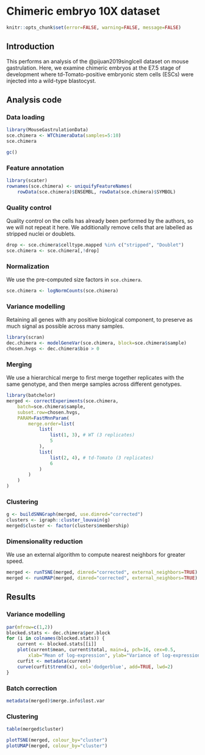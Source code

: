 # Chimeric embryo 10X dataset

```r
knitr::opts_chunk$set(error=FALSE, warning=FALSE, message=FALSE)
```

## Introduction

This performs an analysis of the @pijuan2019singlcell dataset on mouse gastrulation.
Here, we examine chimeric embryos at the E7.5 stage of development 
where td-Tomato-positive embryonic stem cells (ESCs) were injected into a wild-type blastocyst.

## Analysis code

### Data loading

```r
library(MouseGastrulationData)
sce.chimera <- WTChimeraData(samples=5:10)
sce.chimera
```

```r
gc()
```

### Feature annotation

```r
library(scater)
rownames(sce.chimera) <- uniquifyFeatureNames(
    rowData(sce.chimera)$ENSEMBL, rowData(sce.chimera)$SYMBOL)
```

### Quality control

Quality control on the cells has already been performed by the authors, so we will not repeat it here.
We additionally remove cells that are labelled as stripped nuclei or doublets.

```r
drop <- sce.chimera$celltype.mapped %in% c("stripped", "Doublet")
sce.chimera <- sce.chimera[,!drop]
```

### Normalization

We use the pre-computed size factors in `sce.chimera`.

```r
sce.chimera <- logNormCounts(sce.chimera)
```

### Variance modelling

Retaining all genes with any positive biological component, to preserve as much signal as possible across many samples.

```r
library(scran)
dec.chimera <- modelGeneVar(sce.chimera, block=sce.chimera$sample)
chosen.hvgs <- dec.chimera$bio > 0
```

### Merging

We use a hierarchical merge to first merge together replicates with the same genotype, 
and then merge samples across different genotypes.

```r
library(batchelor)
merged <- correctExperiments(sce.chimera, 
    batch=sce.chimera$sample, 
    subset.row=chosen.hvgs,
    PARAM=FastMnnParam(
        merge.order=list(
            list(
                list(1, 3), # WT (3 replicates)
                5
            ),
            list(
                list(2, 4), # td-Tomato (3 replicates)
                6
            )
        )
    )
)
```

### Clustering

```r
g <- buildSNNGraph(merged, use.dimred="corrected")
clusters <- igraph::cluster_louvain(g)
merged$cluster <- factor(clusters$membership)
```

### Dimensionality reduction

We use an external algorithm to compute nearest neighbors for greater speed.

```r
merged <- runTSNE(merged, dimred="corrected", external_neighbors=TRUE)
merged <- runUMAP(merged, dimred="corrected", external_neighbors=TRUE)
```

## Results

### Variance modelling

```r
par(mfrow=c(1,2))
blocked.stats <- dec.chimera$per.block
for (i in colnames(blocked.stats)) {
    current <- blocked.stats[[i]]
    plot(current$mean, current$total, main=i, pch=16, cex=0.5,
        xlab="Mean of log-expression", ylab="Variance of log-expression")
    curfit <- metadata(current)
    curve(curfit$trend(x), col='dodgerblue', add=TRUE, lwd=2)
}
```

### Batch correction

```r
metadata(merged)$merge.info$lost.var
```

### Clustering

```r
table(merged$cluster)
```

```r
plotTSNE(merged, colour_by="cluster")
plotUMAP(merged, colour_by="cluster")
```


